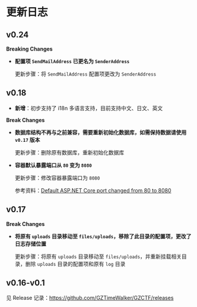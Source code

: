 # 更新日志

## v0.24

**Breaking Changes**

- **配置项 `SendMailAddress` 已更名为 `SenderAddress`**

  更新步骤：将 `SendMailAddress` 配置项更改为 `SenderAddress`

## v0.18

- **新增**：初步支持了 i18n 多语言支持，目前支持中文、日文、英文

**Break Changes**

- **数据库结构不再与之前兼容，需要重新初始化数据库，如需保持数据请使用 `v0.17` 版本**

  更新步骤：删除原有数据库，重新初始化数据库

- **容器默认暴露端口从 `80` 变为 `8080`**

  更新步骤：修改容器暴露端口为 `8080`

  参考资料：[Default ASP.NET Core port changed from 80 to 8080](https://learn.microsoft.com/en-us/dotnet/core/compatibility/containers/8.0/aspnet-port)

## v0.17

**Break Changes**

- **将原有 `uploads` 目录移动至 `files/uploads`，移除了此目录的配置项，更改了日志存储位置**

  更新步骤：将原有 `uploads` 目录移动至 `files/uploads`，并重新挂载相关目录，删除 `uploads` 目录的配置项和原有 `log` 目录

## v0.16-v0.1

见 Release 记录：https://github.com/GZTimeWalker/GZCTF/releases
